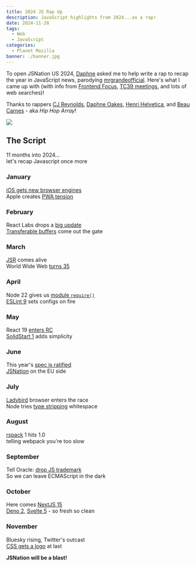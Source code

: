 ```yaml
---
title: 2024 JS Rap Up
description: JavaScript highlights from 2024...as a rap!
date: 2024-11-28
tags:
  - Web
  - JavaScript
categories:
  - Planet Mozilla
banner: ./banner.jpg
---
```



<YouTube id="vFtk0bKdak4" />

To open JSNation US 2024, [Daphne](https://daphneoakes.com/) asked me to help write a rap to recap the year in JavaScript news, parodying [mrgrandeofficial](https://www.tiktok.com/@mrgrandeofficial/video/7432339778122698027). Here's what I came up with (with info from [Frontend Focus](https://frontendfoc.us/), [TC39 meetings](https://github.com/tc39/proposals), and lots of web searches)!

Thanks to rappers [CJ Reynolds](https://w3cj.sh/), [Daphne Oakes](https://daphneoakes.com/), [Henri Helvetica](https://bsky.app/profile/henrihelvetica.bsky.social), and [Beau Carnes](https://x.com/beaucarnes) - aka <span class="inline-block">_Hip Hop Array_</span>!

![](./banner.jpg)

## The Script

11 months into 2024... <br />
let's recap Javascript once more

### January

[iOS gets new browser engines](https://www.apple.com/newsroom/2024/01/apple-announces-changes-to-ios-safari-and-the-app-store-in-the-european-union/) <br />
Apple creates [PWA tension](https://www.theregister.com/2024/02/08/apple_web_apps_eu/)

### February

React Labs drops a [big update](https://react.dev/blog/2024/02/15/react-labs-what-we-have-been-working-on-february-2024) <br />
[Transferable buffers](https://github.com/tc39/proposal-arraybuffer-transfer) come out the gate

### March

[JSR](https://deno.com/blog/jsr_open_beta) comes alive <br />
World Wide Web [turns 35](https://webfoundation.org/2024/03/marking-the-webs-35th-birthday-an-open-letter/)

### April

Node 22 gives us [module `require()`](https://github.com/nodejs/node/pull/51977) <br />
[ESLint 9](https://eslint.org/docs/latest/use/migrate-to-9.0.0) sets configs on fire

### May

React 19 [enters RC](https://react.dev/blog/2024/04/25/react-19) <br />
[SolidStart 1](https://www.solidjs.com/blog/solid-start-the-shape-frameworks-to-come) adds simplicity

### June

This year's [spec is ratified](https://2ality.com/2024/06/ecmascript-2024.html) <br />
[JSNation](https://jsnation.com/2024/) on the EU side

### July

[Ladybird](https://ladybird.org/posts/announcement/) browser enters the race <br />
Node tries [type stripping](https://github.com/nodejs/node/pull/53725) whitespace

### August

[rspack](https://rspack.dev/blog/announcing-1-0) 1 hits 1.0 <br />
telling webpack you're too slow

### September

Tell Oracle: [drop JS trademark](https://javascript.tm/) <br />
So we can leave ECMAScript in the dark

### October

Here comes [NextJS 15](https://nextjs.org/blog/next-15) <br />
[Deno 2](https://deno.com/blog/v2.0), [Svelte 5](https://svelte.dev/blog/svelte-5-is-alive) - so fresh so clean

### November

Bluesky rising, Twitter's outcast <br />
[CSS gets a logo](https://github.com/CSS-Next/logo.css) at last

**JSNation will be a blast!**
